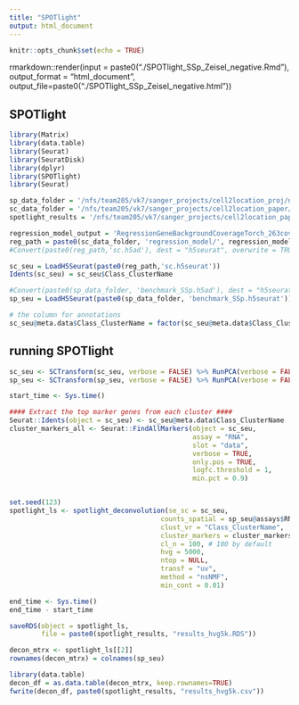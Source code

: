 ```yaml
---
title: "SPOTlight"
output: html_document
---
```


```r
knitr::opts_chunk$set(echo = TRUE)
```

rmarkdown::render(input = paste0("./SPOTlight_SSp_Zeisel_negative.Rmd"), 
                  output_format = "html_document", 
                  output_file=paste0("./SPOTlight_SSp_Zeisel_negative.html"))

## SPOTlight

```r
library(Matrix)
library(data.table)
library(Seurat)
library(SeuratDisk)
library(dplyr)
library(SPOTlight)
library(Seurat)
```

```r
sp_data_folder = '/nfs/team205/vk7/sanger_projects/cell2location_proj/notebooks/data/viseum_cortex_trial/'
sc_data_folder = '/nfs/team205/vk7/sanger_projects/cell2location_paper/notebooks/selected_results/zeisel/'
spotlight_results = '/nfs/team205/vk7/sanger_projects/cell2location_paper/notebooks/selected_results/benchmarking/zeisel_negative/SPOTlight/'

regression_model_output = 'RegressionGeneBackgroundCoverageTorch_263covariates_94986cells_12620genes'
reg_path = paste0(sc_data_folder, 'regression_model/', regression_model_output, '/')
#Convert(paste0(reg_path,'sc.h5ad'), dest = "h5seurat", overwrite = TRUE)

sc_seu = LoadH5Seurat(paste0(reg_path,'sc.h5seurat'))
Idents(sc_seu) = sc_seu$Class_ClusterName
```

```r
#Convert(paste0(sp_data_folder, 'benchmark_SSp.h5ad'), dest = "h5seurat", overwrite = TRUE)
sp_seu = LoadH5Seurat(paste0(sp_data_folder, 'benchmark_SSp.h5seurat'))
```

```r
# the column for annotations
sc_seu@meta.data$Class_ClusterName = factor(sc_seu@meta.data$Class_ClusterName)
```

## running SPOTlight

```r

sc_seu <- SCTransform(sc_seu, verbose = FALSE) %>% RunPCA(verbose = FALSE)
sp_seu <- SCTransform(sp_seu, verbose = FALSE) %>% RunPCA(verbose = FALSE)

start_time <- Sys.time()

#### Extract the top marker genes from each cluster ####
Seurat::Idents(object = sc_seu) <- sc_seu@meta.data$Class_ClusterName
cluster_markers_all <- Seurat::FindAllMarkers(object = sc_seu, 
                                              assay = "RNA",
                                              slot = "data",
                                              verbose = TRUE, 
                                              only.pos = TRUE, 
                                              logfc.threshold = 1,
                                              min.pct = 0.9)


set.seed(123)
spotlight_ls <- spotlight_deconvolution(se_sc = sc_seu,
                                      counts_spatial = sp_seu@assays$RNA@counts,
                                      clust_vr = "Class_ClusterName",
                                      cluster_markers = cluster_markers_all,
                                      cl_n = 100, # 100 by default
                                      hvg = 5000,
                                      ntop = NULL,
                                      transf = "uv",
                                      method = "nsNMF",
                                      min_cont = 0.01)

end_time <- Sys.time()
end_time - start_time
```

```r
saveRDS(object = spotlight_ls,
        file = paste0(spotlight_results, "results_hvg5k.RDS"))

decon_mtrx <- spotlight_ls[[2]]
rownames(decon_mtrx) = colnames(sp_seu)

library(data.table)
decon_df = as.data.table(decon_mtrx, keep.rownames=TRUE)
fwrite(decon_df, paste0(spotlight_results, "results_hvg5k.csv"))
```

